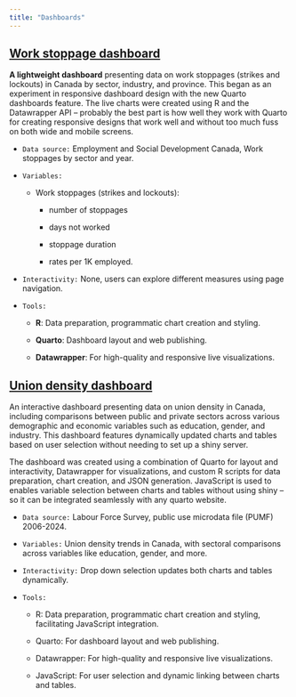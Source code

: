 ```yaml
---
title: "Dashboards"
---
```


## [Work stoppage dashboard](dw_stoppage_dash/dash.qmd)

**A lightweight dashboard** presenting data on work stoppages (strikes and lockouts) in Canada by sector, industry, and province. This began as an experiment in responsive dashboard design with the new Quarto dashboards feature. The live charts were created using R and the Datawrapper API – probably the best part is how well they work with Quarto for creating responsive designs that work well and without too much fuss on both wide and mobile screens.

-   `Data source:` Employment and Social Development Canada, Work stoppages by sector and year.

-   `Variables:`

    -   Work stoppages (strikes and lockouts):

        -   number of stoppages

        -   days not worked

        -   stoppage duration

        -   rates per 1K employed.

-   `Interactivity:` None, users can explore different measures using page navigation.

-   `Tools:`

    -   **R**: Data preparation, programmatic chart creation and styling.

    -   **Quarto**: Dashboard layout and web publishing.

    -   **Datawrapper**: For high-quality and responsive live visualizations.

## [Union density dashboard](dw_density_dash/dash.qmd)

An interactive dashboard presenting data on union density in Canada, including comparisons between public and private sectors across various demographic and economic variables such as education, gender, and industry. This dashboard features dynamically updated charts and tables based on user selection without needing to set up a shiny server.

The dashboard was created using a combination of Quarto for layout and interactivity, Datawrapper for visualizations, and custom R scripts for data preparation, chart creation, and JSON generation. JavaScript is used to enables variable selection between charts and tables without using shiny – so it can be integrated seamlessly with any quarto website.

-   `Data source:` Labour Force Survey, public use microdata file (PUMF) 2006-2024.

-   `Variables:` Union density trends in Canada, with sectoral comparisons across variables like education, gender, and more.

-   `Interactivity:` Drop down selection updates both charts and tables dynamically.

-   `Tools:`

    -   R: Data preparation, programmatic chart creation and styling, facilitating JavaScript integration.

    -   Quarto: For dashboard layout and web publishing.

    -   Datawrapper: For high-quality and responsive live visualizations.

    -   JavaScript: For user selection and dynamic linking between charts and tables.
